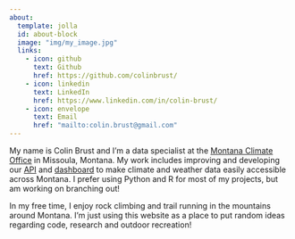 ```yaml
---
about:
  template: jolla
  id: about-block
  image: "img/my_image.jpg"
  links:
    - icon: github
      text: Github
      href: https://github.com/colinbrust/
    - icon: linkedin
      text: LinkedIn
      href: https://www.linkedin.com/in/colin-brust/
    - icon: envelope
      text: Email
      href: "mailto:colin.brust@gmail.com"  
---
```


::: {#about-block}
:::

My name is Colin Brust and I'm a data specialist at the [Montana Climate Office](https://climate.umt.edu/) in Missoula, Montana. My work includes improving and developing our [API](https://mesonet.climate.umt.edu/api/docs/) and [dashboard](https://mesonet.climate.umt.edu/dash/) to make climate and weather data easily accessible across Montana. I prefer using Python and R for most of my projects, but am working on branching out! 

In my free time, I enjoy rock climbing and trail running in the mountains around Montana. I'm just using this website as a place to put random ideas regarding code, research and outdoor recreation! 


